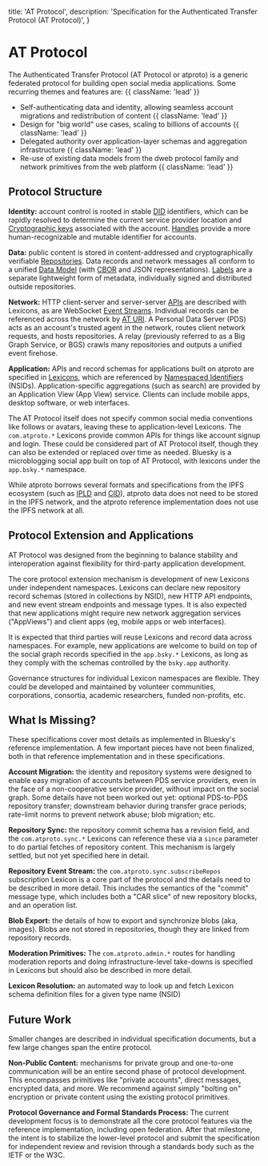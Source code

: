   title: 'AT Protocol',
  description:
    'Specification for the Authenticated Transfer Protocol (AT Protocol)',
}

# AT Protocol

The Authenticated Transfer Protocol (AT Protocol or atproto) is a generic federated protocol for building open social media applications. Some recurring themes and features are: {{ className: 'lead' }}

- Self-authenticating data and identity, allowing seamless account migrations and redistribution of content {{ className: 'lead' }}
- Design for "big world" use cases, scaling to billions of accounts {{ className: 'lead' }}
- Delegated authority over application-layer schemas and aggregation infrastructure {{ className: 'lead' }}
- Re-use of existing data models from the dweb protocol family and network primitives from the web platform {{ className: 'lead' }}

## Protocol Structure

**Identity:** account control is rooted in stable [DID](/specs/did) identifiers, which can be rapidly resolved to determine the current service provider location and [Cryptographic keys](/specs/cryptography) associated with the account. [Handles](/specs/handle) provide a more human-recognizable and mutable identifier for accounts.

**Data:** public content is stored in content-addressed and cryptographically verifiable [Repositories](/specs/repository). Data records and network messages all conform to a unified [Data Model](/specs/data-model) (with [CBOR](https://en.wikipedia.org/wiki/CBOR) and JSON representations). [Labels](/specs/label) are a separate lightweight form of metadata, individually signed and distributed outside repositories.

**Network:** HTTP client-server and server-server [APIs](/specs/xrpc) are described with Lexicons, as are WebSocket [Event Streams](/specs/event-stream). Individual records can be referenced across the network by [AT URI](/specs/at-uri-scheme). A Personal Data Server (PDS) acts as an account's trusted agent in the network, routes client network requests, and hosts repositories. A relay (previously referred to as a Big Graph Service, or BGS) crawls many repositories and outputs a unified event firehose.

**Application:** APIs and record schemas for applications built on atproto are specified in [Lexicons](/specs/lexicon), which are referenced by [Namespaced Identifiers](/specs/nsid) (NSIDs). Application-specific aggregations (such as search) are provided by an Application View (App View) service. Clients can include mobile apps, desktop software, or web interfaces.

The AT Protocol itself does not specify common social media conventions like follows or avatars, leaving these to application-level Lexicons. The `com.atproto.*` Lexicons provide common APIs for things like account signup and login. These could be considered part of AT Protocol itself, though they can also be extended or replaced over time as needed. Bluesky is a microblogging social app built on top of AT Protocol, with lexicons under the `app.bsky.*` namespace.

While atproto borrows several formats and specifications from the IPFS ecosystem (such as [IPLD](https://ipld.io/) and [CID](https://github.com/multiformats/cid)), atproto data does not need to be stored in the IPFS network, and the atproto reference implementation does not use the IPFS network at all.


## Protocol Extension and Applications

AT Protocol was designed from the beginning to balance stability and interoperation against flexibility for third-party application development.

The core protocol extension mechanism is development of new Lexicons under independent namespaces. Lexicons can declare new repository record schemas (stored in collections by NSID), new HTTP API endpoints, and new event stream endpoints and message types. It is also expected that new applications might require new network aggregation services ("AppViews") and client apps (eg, mobile apps or web interfaces).

It is expected that third parties will reuse Lexicons and record data across namespaces. For example, new applications are welcome to build on top of the social graph records specified in the `app.bsky.*` Lexicons, as long as they comply with the schemas controlled by the `bsky.app` authority.

Governance structures for individual Lexicon namespaces are flexible. They could be developed and maintained by volunteer communities, corporations, consortia, academic researchers, funded non-profits, etc.

## What Is Missing?

These specifications cover most details as implemented in Bluesky's reference implementation. A few important pieces have not been finalized, both in that reference implementation and in these specifications.

**Account Migration:** the identity and repository systems were designed to enable easy migration of accounts between PDS service providers, even in the face of a non-cooperative service provider, without impact on the social graph. Some details have not been worked out yet: optional PDS-to-PDS repository transfer; downstream behavior during transfer grace periods; rate-limit norms to prevent network abuse; blob migration; etc.

**Repository Sync:** the repository commit schema has a revision field, and the `com.atproto.sync.*` Lexicons can reference these via a `since` parameter to do partial fetches of repository content. This mechanism is largely settled, but not yet specified here in detail.

**Repository Event Stream:** the `com.atproto.sync.subscribeRepos` subscription Lexicon is a core part of the protocol and the details need to be described in more detail. This includes the semantics of the "commit" message type, which includes both a "CAR slice" of new repository blocks, and an operation list.

**Blob Export:** the details of how to export and synchronize blobs (aka, images). Blobs are not stored in repositories, though they are linked from repository records.

**Moderation Primitives:** The `com.atproto.admin.*` routes for handling moderation reports and doing infrastructure-level take-downs is specified in Lexicons but should also be described in more detail.

**Lexicon Resolution:** an automated way to look up and fetch Lexicon schema definition files for a given type name (NSID)

## Future Work

Smaller changes are described in individual specification documents, but a few large changes span the entire protocol.

**Non-Public Content:** mechanisms for private group and one-to-one communication will be an entire second phase of protocol development. This encompasses primitives like "private accounts", direct messages, encrypted data, and more. We recommend against simply "bolting on" encryption or private content using the existing protocol primitives.

**Protocol Governance and Formal Standards Process:** The current development focus is to demonstrate all the core protocol features via the reference implementation, including open federation. After that milestone, the intent is to stabilize the lower-level protocol and submit the specification for independent review and revision through a standards body such as the IETF or the W3C.

